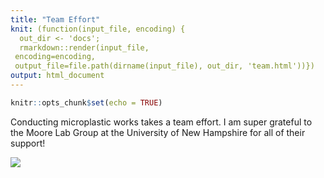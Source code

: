 ```yaml
---
title: "Team Effort"
knit: (function(input_file, encoding) {
  out_dir <- 'docs';
  rmarkdown::render(input_file,
 encoding=encoding,
 output_file=file.path(dirname(input_file), out_dir, 'team.html'))})
output: html_document
---
```


```r
knitr::opts_chunk$set(echo = TRUE)
```

Conducting microplastic works takes a team effort. I am super grateful to the Moore Lab Group at the University of New Hampshire for all of their support!

![](collage.png)